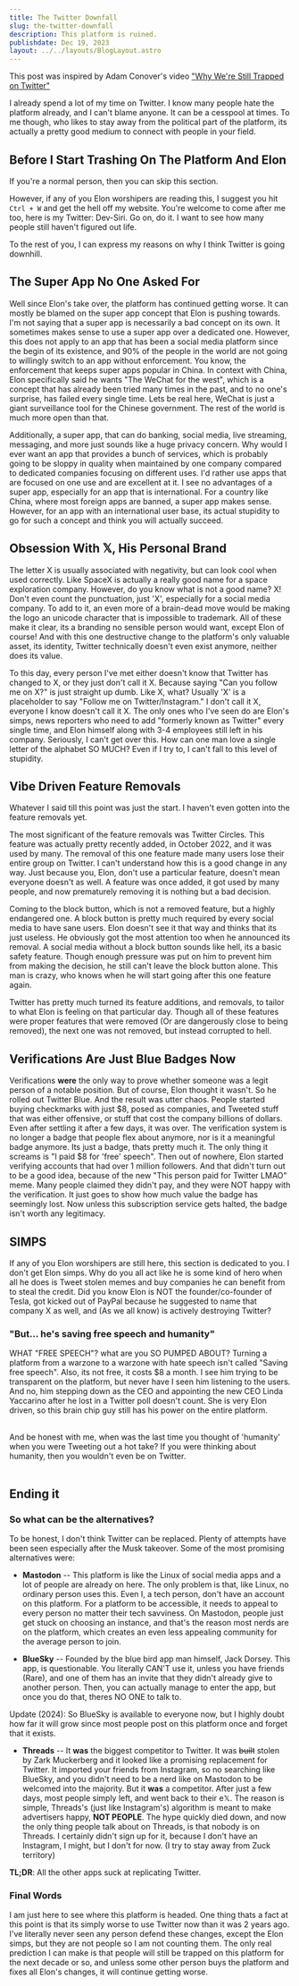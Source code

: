 ```yaml
---
title: The Twitter Downfall
slug: the-twitter-downfall
description: This platform is ruined.
publishdate: Dec 19, 2023
layout: ../../layouts/BlogLayout.astro
---
```




This post was inspired by <SocialMediaLink username="@TheAdamConover" variant="youtube">Adam Conover's</SocialMediaLink> video ["Why We're Still Trapped on Twitter"](https://youtube.com/watch?v=7-tUhFpbXLk)

I already spend a lot of my time on Twitter. I know many people hate the platform already, and I can't blame anyone. It can be a cesspool at times. To me though, who likes to stay away from the political part of the platform, its actually a pretty good medium to connect with people in your field.

## Before I Start Trashing On The Platform And Elon

If you're a normal person, then you can skip this section.

However, if any of you Elon worshipers are reading this, I suggest you hit `Ctrl + W` and get the hell off my website. You're welcome to come after me too, here is my Twitter: <SocialMediaLink username="@DevSiriTweets" variant="twitter">Dev-Siri</SocialMediaLink>. Go on, do it. I want to see how many people still haven't figured out life.

To the rest of you, I can express my reasons on why I think Twitter is going downhill.

## The Super App No One Asked For

Well since Elon's take over, the platform has continued getting worse. It can mostly be blamed on the super app concept that Elon is pushing towards. I'm not saying that a super app is necessarily a bad concept on its own. It sometimes makes sense to use a super app over a dedicated one. However, this does not apply to an app that has been a social media platform since the begin of its existence, and 90% of the people in the world are not going to willingly switch to an app without enforcement. You know, the enforcement that keeps super apps popular in China. In context with China, Elon specifically said he wants "The WeChat for the west", which is a concept that has already been tried many times in the past, and to no one's surprise, has failed every single time. Lets be real here, WeChat is just a giant surveillance tool for the Chinese government. The rest of the world is much more open than that.

Additionally, a super app, that can do banking, social media, live streaming, messaging, and more just sounds like a huge privacy concern. Why would I ever want an app that provides a bunch of services, which is probably going to be sloppy in quality when maintained by one company compared to dedicated companies focusing on different uses. I'd rather use apps that are focused on one use and are excellent at it.
I see no advantages of a super app, especially for an app that is international. For a country like China, where most foreign apps are banned, a super app makes sense. However, for an app with an international user base, its actual stupidity to go for such a concept and think you will actually succeed.

## Obsession With 𝕏, His Personal Brand

The letter X is usually associated with negativity, but can look cool when used correctly. Like SpaceX is actually a really good name for a space exploration company. However, do you know what is not a good name? X! Don't even count the punctuation, just 'X', especially for a social media company. To add to it, an even more of a brain-dead move would be making the logo an unicode character that is impossible to trademark. All of these make it clear, its a branding no sensible person would want, except Elon of course! And with this one destructive change to the platform's only valuable asset, its identity, Twitter technically doesn't even exist anymore, neither does its value.

To this day, every person I've met either doesn't know that Twitter has changed to X, or they just don't call it X. Because saying "Can you follow me on X?" is just straight up dumb. Like X, what? Usually 'X' is a placeholder to say "Follow me on Twitter/Instagram." I don't call it X, everyone I know doesn't call it X. The only ones who I've seen do are Elon's simps, news reporters who need to add "formerly known as Twitter" every single time, and Elon himself along with 3-4 employees still left in his company. Seriously, I can't get over this. How can one man love a single letter of the alphabet SO MUCH? Even if I try to, I can't fall to this level of stupidity.

## Vibe Driven Feature Removals

Whatever I said till this point was just the start. I haven't even gotten into the feature removals yet.

The most significant of the feature removals was Twitter Circles. This feature was actually pretty recently added, in October 2022, and it was used by many. The removal of this one feature made many users lose their entire group on Twitter. I can't understand how this is a good change in any way. Just because you, Elon, don't use a particular feature, doesn't mean everyone doesn't as well. A feature was once added, it got used by many people, and now prematurely removing it is nothing but a bad decision.

Coming to the block button, which is not a removed feature, but a highly endangered one. A block button is pretty much required by every social media to have sane users. Elon doesn't see it that way and thinks that its just useless. He obviously got the most attention too when he announced its removal. A social media without a block button sounds like hell, its a basic safety feature. Though enough pressure was put on him to prevent him from making the decision, he still can't leave the block button alone. This man is crazy, who knows when he will start going after this one feature again.

Twitter has pretty much turned its feature additions, and removals, to tailor to what Elon is feeling on that particular day. Though all of these features were proper features that were removed (Or are dangerously close to being removed), the next one was not removed, but instead corrupted to hell.

## Verifications Are Just Blue Badges Now

Verifications **were** the only way to prove whether someone was a legit person of a notable position. But of course, Elon thought it wasn't. So he rolled out Twitter Blue. And the result was utter chaos. People started buying checkmarks with just $8, posed as companies, and Tweeted stuff that was either offensive, or stuff that cost the company billions of dollars. Even after settling it after a few days, it was over. The verification system is no longer a badge that people flex about anymore, nor is it a meaningful badge anymore. Its just a badge, thats pretty much it. The only thing it screams is "I paid $8 for 'free' speech". Then out of nowhere, Elon started verifying accounts that had over 1 million followers. And that didn't turn out to be a good idea, because of the new "This person paid for Twitter LMAO" meme. Many people claimed they didn't pay, and they were NOT happy with the verification. It just goes to show how much value the badge has seemingly lost. Now unless this subscription service gets halted, the badge isn't worth any legitimacy.

<Tweet id="1757966526366519675" />

## SIMPS

If any of you Elon worshipers are still here, this section is dedicated to you. I don't get Elon simps. Why do you all act like he is some kind of hero when all he does is Tweet stolen memes and buy companies he can benefit from to steal the credit. Did you know Elon is NOT the founder/co-founder of Tesla, got kicked out of PayPal because he suggested to name that company X as well, and (As we all know) is actively destroying Twitter?

### "But... he's saving free speech and humanity"

WHAT "FREE SPEECH"? what are you SO PUMPED ABOUT? Turning a platform from a warzone to a warzone with hate speech isn't called "Saving free speech". Also, its not free, it costs $8 a month.
I see him trying to be transparent on the platform, but never have I seen him listening to the users. And no, him stepping down as the CEO and appointing the new CEO Linda Yaccarino after he lost in a Twitter poll doesn't count. She is very Elon driven, so this brain chip guy still has his power on the entire platform. <br /> <br />

And be honest with me, when was the last time you thought of 'humanity' when you were Tweeting out a hot take? If you were thinking about humanity, then you wouldn't even be on Twitter. <br /> <br />

## Ending it

### So what can be the alternatives?

To be honest, I don't think Twitter can be replaced. Plenty of attempts have been seen especially after the Musk takeover. Some of the most promising alternatives were:

- **Mastodon** -- This platform is like the Linux of social media apps and a lot of people are already on here. The only problem is that, like Linux, no ordinary person uses this. Even I, a tech person, don't have an account on this platform. For a platform to be accessible, it needs to appeal to every person no matter their tech savviness. On Mastodon, people just get stuck on choosing an instance, and that's the reason most nerds are on the platform, which creates an even less appealing community for the average person to join.

- **BlueSky** -- Founded by the blue bird app man himself, Jack Dorsey. This app, is questionable. You literally CAN'T use it, unless you have friends (Rare), and one of them has an invite that they didn't already give to another person. Then, you can actually manage to enter the app, but once you do that, theres NO ONE to talk to.

Update (2024): So BlueSky is available to everyone now, but I highly doubt how far it will grow since most people post on this platform once and forget that it exists.

- **Threads** -- It **was** the biggest competitor to Twitter. It was ~~built~~ stolen by Zark Muckerberg and it looked like a promising replacement for Twitter. It imported your friends from Instagram, so no searching like BlueSky, and you didn't need to be a nerd like on Mastodon to be welcomed into the majority. But it **was** a competitor. After just a few days, most people simply left, and went back to their e𝕏. The reason is simple, Threads's (just like Instagram's) algorithm is meant to make advertisers happy, **NOT PEOPLE**. The hype quickly died down, and now the only thing people talk about on Threads, is that nobody is on Threads. I certainly didn't sign up for it, because I don't have an Instagram, I might, but I don't for now. (I try to stay away from Zuck territory)

**TL;DR**: All the other apps suck at replicating Twitter.

### Final Words

I am just here to see where this platform is headed. One thing thats a fact at this point is that its simply worse to use Twitter now than it was 2 years ago. I've literally never seen any person defend these changes, except the Elon simps, but they are not people so I am not counting them. The only real prediction I can make is that people will still be trapped on this platform for the next decade or so, and unless some other person buys the platform and fixes all Elon's changes, it will continue getting worse.
